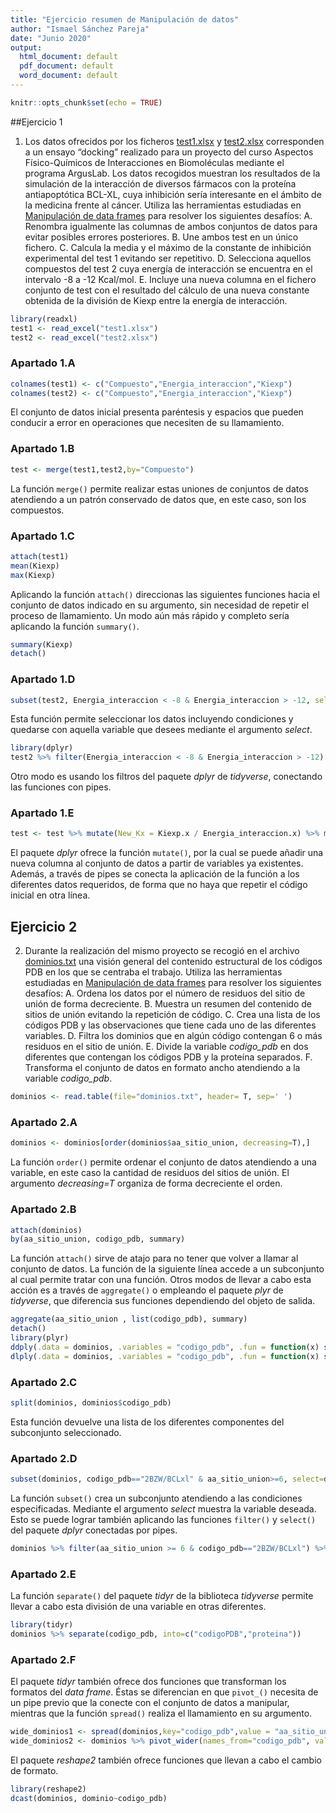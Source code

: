 ```yaml
---
title: "Ejercicio resumen de Manipulación de datos"
author: "Ismael Sánchez Pareja"
date: "Junio 2020"
output:
  html_document: default
  pdf_document: default
  word_document: default
---
```


```r
knitr::opts_chunk$set(echo = TRUE)
```

##Ejercicio 1

1. Los datos ofrecidos por los ficheros [test1.xlsx](estra_files/test1.xlsx) y [test2.xlsx](estra_files/test2.xlsx) corresponden a un ensayo "docking" realizado para un proyecto del curso Aspectos Físico-Químicos de Interacciones en Biomoléculas mediante el programa ArgusLab. Los datos recogidos muestran los resultados de la simulación de la interacción de diversos fármacos con la proteína antiapoptótica BCL-XL, cuya inhibición sería interesante en el ámbito de la medicina frente al cáncer. Utiliza las herramientas estudiadas en [Manipulación de data frames](data_frames.md) para resolver los siguientes desafíos:
  A. Renombra igualmente las columnas de ambos conjuntos de datos para evitar posibles errores posteriores.
  B. Une ambos test en un único fichero.
  C. Calcula la media y el máximo de la constante de inhibición experimental del test 1 evitando ser repetitivo.
  D. Selecciona aquellos compuestos del test 2 cuya energía de interacción se encuentra en el intervalo -8 a -12 Kcal/mol. 
  E. Incluye una nueva columna en el fichero conjunto de test con el resultado del cálculo de una nueva constante obtenida de la división de Kiexp entre la energía de interacción.
  
```r
library(readxl)
test1 <- read_excel("test1.xlsx")
test2 <- read_excel("test2.xlsx")
```

### Apartado 1.A

```r
colnames(test1) <- c("Compuesto","Energia_interaccion","Kiexp")
colnames(test2) <- c("Compuesto","Energia_interaccion","Kiexp")
```

El conjunto de datos inicial presenta paréntesis y espacios que pueden conducir a error en operaciones que necesiten de su llamamiento.

### Apartado 1.B

```r
test <- merge(test1,test2,by="Compuesto")
```

La función ```merge()``` permite realizar estas uniones de conjuntos de datos atendiendo a un patrón conservado de datos que, en este caso, son los compuestos.

### Apartado 1.C

```r
attach(test1)
mean(Kiexp)
max(Kiexp)
```

Aplicando la función ```attach()``` direccionas las siguientes funciones hacia el conjunto de datos indicado en su argumento, sin necesidad de repetir el proceso de llamamiento. Un modo aún más rápido y completo sería aplicando la función ```summary()```.

```r
summary(Kiexp)
detach()
```

### Apartado 1.D

```r
subset(test2, Energia_interaccion < -8 & Energia_interaccion > -12, select = Compuesto)
```

Esta función permite seleccionar los datos incluyendo condiciones y quedarse con aquella variable que desees mediante el argumento _select_.

```r
library(dplyr)
test2 %>% filter(Energia_interaccion < -8 & Energia_interaccion > -12) %>% select(Compuesto)
```

Otro modo es usando los filtros del paquete _dplyr_ de _tidyverse_, conectando las funciones con pipes.

### Apartado 1.E

```r
test <- test %>% mutate(New_Kx = Kiexp.x / Energia_interaccion.x) %>% mutate(New_Ky = Kiexp.y / Energia_interaccion.y)
```

El paquete _dplyr_ ofrece la función ```mutate()```, por la cual se puede añadir una nueva columna al conjunto de datos a partir de variables ya existentes. Además, a través de pipes se conecta la aplicación de la función a los diferentes datos requeridos, de forma que no haya que repetir el código inicial en otra línea.

## Ejercicio 2

2. Durante la realización del mismo proyecto se recogió en el archivo [dominios.txt](extra_files/dominios.txt) una visión general del contenido estructural de los códigos PDB en los que se centraba el trabajo. Utiliza las herramientas estudiadas en [Manipulación de data frames](data_frames.md) para resolver los siguientes desafíos:
  A. Ordena los datos por el número de residuos del sitio de unión de forma decreciente.
  B. Muestra un resumen del contenido de sitios de unión evitando la repetición de código.
  C. Crea una lista de los códigos PDB y las observaciones que tiene cada uno de las diferentes variables.
  D. Filtra los dominios que en algún código contengan 6 o más residuos en el sitio de unión.
  E. Divide la variable _codigo_pdb_ en dos diferentes que contengan los códigos PDB y la proteína separados.
  F. Transforma el conjunto de datos en formato ancho atendiendo a la variable _codigo_pdb_.
  
```r
dominios <- read.table(file="dominios.txt", header= T, sep=' ')
```
  
### Apartado 2.A 

```r
dominios <- dominios[order(dominios$aa_sitio_union, decreasing=T),]
```

La función ```order()``` permite ordenar el conjunto de datos atendiendo a una variable, en este caso la cantidad de residuos del sitios de unión. El argumento _decreasing=T_ organiza de forma decreciente el orden.

### Apartado 2.B

```r
attach(dominios)
by(aa_sitio_union, codigo_pdb, summary)
```

La función ```attach()``` sirve de atajo para no tener que volver a llamar al conjunto de datos. La función de la siguiente línea accede a un subconjunto al cual permite tratar con una función. Otros modos de llevar a cabo esta acción es a través de ```aggregate()``` o empleando el paquete _plyr_ de _tidyverse_, que diferencia sus funciones dependiendo del objeto de salida.

```r
aggregate(aa_sitio_union , list(codigo_pdb), summary)
detach()
library(plyr)
ddply(.data = dominios, .variables = "codigo_pdb", .fun = function(x) summary(x$aa_sitio_union))  
dlply(.data = dominios, .variables = "codigo_pdb", .fun = function(x) summary(x$aa_sitio_union))
```

### Apartado 2.C 

```r
split(dominios, dominios$codigo_pdb)
```

Esta función devuelve una lista de los diferentes componentes del subconjunto seleccionado.

### Apartado 2.D

```r
subset(dominios, codigo_pdb=="2BZW/BCLxl" & aa_sitio_union>=6, select=dominio)
```

La función ```subset()``` crea un subconjunto atendiendo a las condiciones especificadas. Mediante el argumento _select_ muestra la variable deseada. Esto se puede lograr también aplicando las funciones ```filter()``` y ```select()``` del paquete _dplyr_ conectadas por pipes.

```r
dominios %>% filter(aa_sitio_union >= 6 & codigo_pdb=="2BZW/BCLxl") %>% select(dominio)
```

### Apartado 2.E

La función ```separate()``` del paquete _tidyr_ de la biblioteca _tidyverse_ permite llevar a cabo esta división de una variable en otras diferentes.

```r
library(tidyr)
dominios %>% separate(codigo_pdb, into=c("codigoPDB","proteina"))
```

### Apartado 2.F

El paquete _tidyr_ también ofrece dos funciones que transforman los formatos del _data frame_. Éstas se diferencian en que ```pivot_()``` necesita de un pipe previo que la conecte con el conjunto de datos a manipular, mientras que la función ```spread()``` realiza el llamamiento en su argumento.

```r
wide_dominios1 <- spread(dominios,key="codigo_pdb",value = "aa_sitio_union")
wide_dominios2 <- dominios %>% pivot_wider(names_from="codigo_pdb", values_from="aa_sitio_union")
```

El paquete _reshape2_ también ofrece funciones que llevan a cabo el cambio de formato.

```r
library(reshape2)
dcast(dominios, dominio~codigo_pdb)
```
